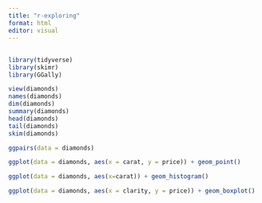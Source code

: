 ```yaml
---
title: "r-exploring"
format: html
editor: visual
---
```


## 

```r
library(tidyverse)
library(skimr)
library(GGally)
```

```r
view(diamonds)
names(diamonds)
dim(diamonds) 
summary(diamonds) 
head(diamonds)
tail(diamonds)
skim(diamonds)
```

```r
ggpairs(data = diamonds)
```

```r
ggplot(data = diamonds, aes(x = carat, y = price)) + geom_point()
```

```r
ggplot(data = diamonds, aes(x=carat)) + geom_histogram()
```

```r
ggplot(data = diamonds, aes(x = clarity, y = price)) + geom_boxplot()
```
